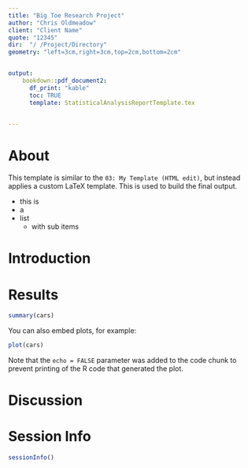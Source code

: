 ```yaml
---
title: "Big Toe Research Project"
author: "Chris Oldmeadow"
client: "Client Name"
quote: "12345"
dir:  "/ /Project/Directory"
geometry: "left=3cm,right=3cm,top=2cm,bottom=2cm"


output: 
    bookdown::pdf_document2:
      df_print: "kable"
      toc: TRUE
      template: StatisticalAnalysisReportTemplate.tex
    

---
```


# About


This template is similar to the `03: My Template (HTML edit)`, but instead applies a custom LaTeX template. This is used to build the final output.


- this is 
- a 
- list
  - with sub items

# Introduction



# Results

```r
summary(cars)
```

You can also embed plots, for example:

```r
plot(cars)
```

Note that the `echo = FALSE` parameter was added to the code chunk to prevent printing of the R code that generated the plot.



# Discussion


# Session Info

```r
sessionInfo()
```

